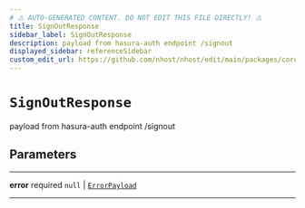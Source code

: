 ```yaml
---
# ⚠️ AUTO-GENERATED CONTENT. DO NOT EDIT THIS FILE DIRECTLY! ⚠️
title: SignOutResponse
sidebar_label: SignOutResponse
description: payload from hasura-auth endpoint /signout
displayed_sidebar: referenceSidebar
custom_edit_url: https://github.com/nhost/nhost/edit/main/packages/core/src/types.ts#L246
---
```


# `SignOutResponse`

payload from hasura-auth endpoint /signout

## Parameters

---

**<span className="parameter-name">error</span>** <span className="optional-status">required</span> `null` | [`ErrorPayload`](/reference/docgen/javascript/auth/types/error-payload)

---

